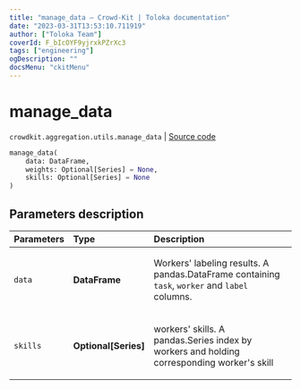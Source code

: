 ```yaml
---
title: "manage_data — Crowd-Kit | Toloka documentation"
date: "2023-03-31T13:53:10.711919"
author: ["Toloka Team"]
coverId: F_bIcOYF9yjrxkPZrXc3
tags: ["engineering"]
ogDescription: ""
docsMenu: "ckitMenu"
---
```


# manage_data

`crowdkit.aggregation.utils.manage_data` | [Source code](https://github.com/Toloka/crowd-kit/blob/v1.2.1/crowdkit/aggregation/utils.py#L105)

```python
manage_data(
    data: DataFrame,
    weights: Optional[Series] = None,
    skills: Optional[Series] = None
)
```

## Parameters description

| Parameters | Type | Description |
| :----------| :----| :-----------|
`data`|**DataFrame**|<p>Workers' labeling results. A pandas.DataFrame containing `task`, `worker` and `label` columns.</p>
`skills`|**Optional\[Series\]**|<p>workers' skills. A pandas.Series index by workers and holding corresponding worker's skill</p>